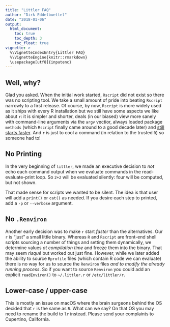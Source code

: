```yaml
---
title: "Littler FAQ"
author: "Dirk Eddelbuettel"
date: "2018-01-06"
output: 
  html_document:
    toc: true
    toc_depth: 3
    toc_float: true
vignette: >
  %\VignetteIndexEntry{Littler FAQ}
  %\VignetteEngine{knitr::rmarkdown}
  \usepackage[utf8]{inputenc}
---
```


## Well, why?

Glad you asked. When the initial work started, `Rscript` did not exist so
there was no scripting tool. We take a small amount of pride into beating
`Rscript` narrowly to a first release.  Of course, by now, `Rscript` is more
widely used as it ships with every R installation but we still have some
aspects we like about `r`: it is simpler and shorter, deals (in our biased)
view more sanely with command-line arguments via the `argv` vectior, always
loaded package `methods` (which `Rscript` finally came around to a good
decade later) and [still starts
faster](http://dirk.eddelbuettel.com/blog/2014/09/02/#littler-faster-at-doing-nothing).
And `r` is just to cool a command (in relation to the trusted `R`) so someone
had to!

## No Printing

In the very beginning of `littler`, we made an executive decision to _not_
echo each command output when we evaluate commands in the read-evaluate-print
loop.  So `2+2` will be evaluated silently: four will be computed, but not shown.

That made sense for scripts we wanted to be silent. The idea is that user
will add a `print()` or `cat()` as needed.  If you desire each step to
printed, add a `-p` or `--verbose` argument.


## No `.Renviron`

Another early decision was to make `r` start _faster_ than the alternatives.
Our `r` is "just" a small little binary.  Whereas `R` and `Rscript` are
front-end shell scripts sourcing a number of things and setting them
dynamically, we determine values _at compilation time_ and freeze them into
the binary.  That may seem _risqué_ but worked out just fine.  However, while
we later added the ability to source `Rprofile` files (which contain R code
we can evaluate) there is no way for us to source the `Renviron` files _and
to modify the already running process_.  So if you want to source `Renviron`
you could add an explicit `readEnviron()` to `~/.littler.r` or
`/etc/littler/r`. 

## Lower-case / upper-case

This is mostly an issue on macOS where the brain surgeons behind the OS
decided that `r` is the same as `R`. What can we say?  On that OS you may
need to rename the build to `lr` instead.  Please send your complaints to
Cupertino, California. 

